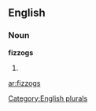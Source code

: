 ==English==

===Noun===
'''fizzogs'''

# {{plural of|[[fizzog]]}}

[[Category:English plurals]]

[[ar:fizzogs]]